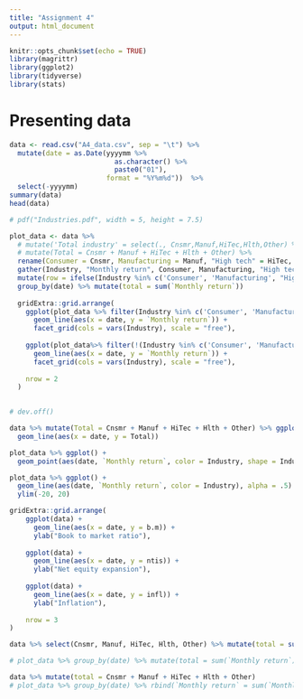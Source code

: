 ```yaml
---
title: "Assignment 4"
output: html_document
---
```


```r
knitr::opts_chunk$set(echo = TRUE)
library(magrittr)
library(ggplot2)
library(tidyverse)
library(stats)
```


# Presenting data

```r
data <- read.csv("A4_data.csv", sep = "\t") %>% 
  mutate(date = as.Date(yyyymm %>% 
                          as.character() %>% 
                          paste0("01"), 
                        format = "%Y%m%d"))  %>% 
  select(-yyyymm)
summary(data)
head(data)
```

```r
# pdf("Industries.pdf", width = 5, height = 7.5)

plot_data <- data %>% 
  # mutate('Total industry' = select(., Cnsmr,Manuf,HiTec,Hlth,Other) %>% sum()) %>% 
  # mutate(Total = Cnsmr + Manuf + HiTec + Hlth + Other) %>% 
  rename(Consumer = Cnsmr, Manufacturing = Manuf, "High tech" = HiTec, Healthcare = Hlth) %>% 
  gather(Industry, "Monthly return", Consumer, Manufacturing, "High tech", Healthcare, Other) %>% #, "Total industry") %>% 
  mutate(row = ifelse(Industry %in% c('Consumer', 'Manufacturing', "High tech"), 1, 2)) %>% 
  group_by(date) %>% mutate(total = sum(`Monthly return`))
  
  gridExtra::grid.arrange(
    ggplot(plot_data %>% filter(Industry %in% c('Consumer', 'Manufacturing', "High tech"))) +
      geom_line(aes(x = date, y = `Monthly return`)) +
      facet_grid(cols = vars(Industry), scale = "free"),
    
    ggplot(plot_data%>% filter(!(Industry %in% c('Consumer', 'Manufacturing', "High tech")))) +
      geom_line(aes(x = date, y = `Monthly return`)) +
      facet_grid(cols = vars(Industry), scale = "free"),
    
    nrow = 2
  )
  

# dev.off()
```

```r
data %>% mutate(Total = Cnsmr + Manuf + HiTec + Hlth + Other) %>% ggplot()+
  geom_line(aes(x = date, y = Total))
```


```r
plot_data %>% ggplot() +
  geom_point(aes(date, `Monthly return`, color = Industry, shape = Industry), size = 1)

plot_data %>% ggplot() +
  geom_line(aes(date, `Monthly return`, color = Industry), alpha = .5) +
  ylim(-20, 20)
```



```r
gridExtra::grid.arrange(
    ggplot(data) +
      geom_line(aes(x = date, y = b.m)) +
      ylab("Book to market ratio"),
    
    ggplot(data) +
      geom_line(aes(x = date, y = ntis)) +
      ylab("Net equity expansion"),
    
    ggplot(data) +
      geom_line(aes(x = date, y = infl)) +
      ylab("Inflation"),
    
    nrow = 3
)
```

```r
data %>% select(Cnsmr, Manuf, HiTec, Hlth, Other) %>% mutate(total = sum())
```


```r
# plot_data %>% group_by(date) %>% mutate(total = sum(`Monthly return`)) %>% gather("Industry", "Monthly return", )

data %>% mutate(total = Cnsmr + Manuf + HiTec + Hlth + Other)
# plot_data %>% group_by(date) %>% rbind(`Monthly return` = sum(`Monthly return`))
```


